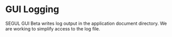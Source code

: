 # GUI Logging

SEGUL GUI Beta writes log output in the application document directory. We are working to simplify access to the log file.
